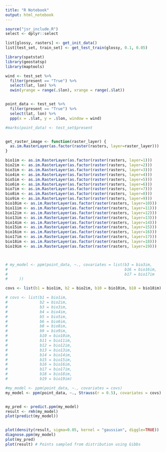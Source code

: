 ```yaml
---
title: "R Notebook"
output: html_notebook
---
```



```r
source("jsr_include.R")
select <- dplyr::select

list[glossy, rasters] <- get_init_data()
list[test_set, train_set] <- get_test_train(glossy, 0.1, 0.05)
```

```r
library(spatstat)
library(geostatsp)
library(maptools)

wind <- test_set %>% 
  filter(present == "True") %>%
  select(lat, lon) %>% 
  owin(yrange = range(.$lon), xrange = range(.$lat))


point_data <- test_set %>%
  filter(present == "True") %>%
  select(lat, lon) %>% 
  ppp(x = .$lat, y = .$lon, window = wind)

#marks(point_data) <- test_set$present


get_raster_image <- function(raster_layer) {
  as.im.RasterLayer(as.factor(raster(rasters, layer=raster_layer)))
}

bio1im <- as.im.RasterLayer(as.factor(raster(rasters, layer=1)))
bio2im <- as.im.RasterLayer(as.factor(raster(rasters, layer=2)))
bio3im <- as.im.RasterLayer(as.factor(raster(rasters, layer=3)))
bio4im <- as.im.RasterLayer(as.factor(raster(rasters, layer=4)))
bio5im <- as.im.RasterLayer(as.factor(raster(rasters, layer=5)))
bio6im <- as.im.RasterLayer(as.factor(raster(rasters, layer=6)))
bio7im <- as.im.RasterLayer(as.factor(raster(rasters, layer=7)))
bio8im <- as.im.RasterLayer(as.factor(raster(rasters, layer=8)))
bio9im <- as.im.RasterLayer(as.factor(raster(rasters, layer=9)))
bio10im <- as.im.RasterLayer(as.factor(raster(rasters, layer=10)))
bio11im <- as.im.RasterLayer(as.factor(raster(rasters, layer=11)))
bio12im <- as.im.RasterLayer(as.factor(raster(rasters, layer=12)))
bio13im <- as.im.RasterLayer(as.factor(raster(rasters, layer=13)))
bio14im <- as.im.RasterLayer(as.factor(raster(rasters, layer=14)))
bio15im <- as.im.RasterLayer(as.factor(raster(rasters, layer=15)))
bio16im <- as.im.RasterLayer(as.factor(raster(rasters, layer=16)))
bio17im <- as.im.RasterLayer(as.factor(raster(rasters, layer=17)))
bio18im <- as.im.RasterLayer(as.factor(raster(rasters, layer=18)))
bio19im <- as.im.RasterLayer(as.factor(raster(rasters, layer=19)))



# my_model <- ppm(point_data, ~., covariates = list(b3 = bio3im,
#                                                   b16 = bio16im,
#                                                   b17 = bio17im
#     ))

covs <- list(b1 = bio1im, b2 = bio2im, b10 = bio10im, b18 = bio18im)

# covs <- list(b1 = bio1im,
#              b2 = bio2im,
#              b3 = bio3im,
#              b4 = bio4im,
#              b5 = bio5im,
#              b6 = bio6im,
#              b8 = bio8im,
#              b9 = bio9im,
#              b10 = bio10im,
#              b11 = bio11im,
#              b12 = bio12im,
#              b13 = bio13im,
#              b14 = bio14im,
#              b15 = bio15im,
#              b16 = bio16im,
#              b17 = bio17im,
#              b18 = bio18im,
#              b19 = bio19im)

#my_model <- ppm(point_data, ~., covariates = covs)
my_model <- ppm(point_data, ~., Strauss(r = 0.5), covariates = covs)


my_pred <- predict.ppm(my_model)
result <- rmh(my_model)
plot(predict(my_model))


plot(density(result, sigma=0.05, kernel = "gaussian", diggle=TRUE))
diagnose.ppm(my_model)
plot(my_pred) 
plot(result) # Points sampled from distribution using Gibbs 
```

